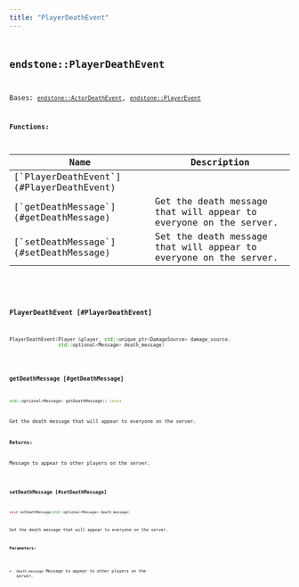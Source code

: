 ```yaml
---
title: "PlayerDeathEvent"
---
```


## <code className="doc-symbol doc-symbol-class"/> endstone::PlayerDeathEvent

Bases: [`endstone::ActorDeathEvent`](actor_death_event),  [`endstone::PlayerEvent`](player_event)
















**Functions:**

<table>
<thead>
   <tr>
      <th>Name</th>
      <th>Description</th>
   </tr>
</thead>
<tbody>
<tr key="classendstone_1_1_player_death_event_1a3104f4d23f97f8c6231b5b6be585d18e">
    <td>[`PlayerDeathEvent`](#PlayerDeathEvent)</td>
    <td></td>
</tr>
<tr key="classendstone_1_1_player_death_event_1ac10543a6ddb7eb32aed23e72c94b7d61">
    <td>[`getDeathMessage`](#getDeathMessage)</td>
    <td>Get the death message that will appear to everyone on the server.</td>
</tr>
<tr key="classendstone_1_1_player_death_event_1a6a243db2fbf5bdcb6163b39b151338a5">
    <td>[`setDeathMessage`](#setDeathMessage)</td>
    <td>Set the death message that will appear to everyone on the server.</td>
</tr>
</tbody>
</table>

### <code className="doc-symbol doc-symbol-function"/> PlayerDeathEvent [#PlayerDeathEvent]

```cpp
PlayerDeathEvent(Player &player, std::unique_ptr<DamageSource> damage_source,
                 std::optional<Message> death_message)
```
### <code className="doc-symbol doc-symbol-function"/> getDeathMessage [#getDeathMessage]

```cpp
std::optional<Message> getDeathMessage() const
```

Get the death message that will appear to everyone on the server.





**Returns:**

Message to appear to other players on the server. 





        
### <code className="doc-symbol doc-symbol-function"/> setDeathMessage [#setDeathMessage]

```cpp
void setDeathMessage(std::optional<Message> death_message)
```

Set the death message that will appear to everyone on the server.





**Parameters:**


* `death_message` Message to appear to other players on the server. 




        